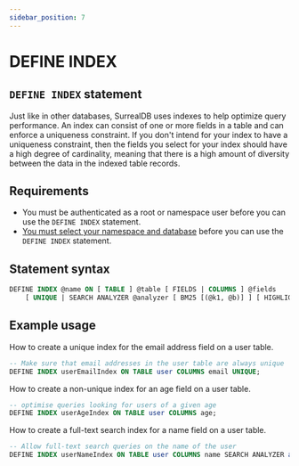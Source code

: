 ```yaml
---
sidebar_position: 7
---
```


# DEFINE INDEX

## `DEFINE INDEX` statement
Just like in other databases, SurrealDB uses indexes to help optimize query performance. An index can consist of one or more fields in a table and can enforce a uniqueness constraint. If you don't intend for your index to have a uniqueness constraint, then the fields you select for your index should have a high degree of cardinality, meaning that there is a high amount of diversity between the data in the indexed table records.

## Requirements
- You must be authenticated as a root or namespace user before you can use the `DEFINE INDEX` statement.
- [You must select your namespace and database](docs/surrealQl/statements/use) before you can use the `DEFINE INDEX` statement.

## Statement syntax

```sql title="SurrealQL Syntax"
DEFINE INDEX @name ON [ TABLE ] @table [ FIELDS | COLUMNS ] @fields
	[ UNIQUE | SEARCH ANALYZER @analyzer [ BM25 [(@k1, @b)] ] [ HIGHLIGHTS ] ]
```

## Example usage
How to create a unique index for the email address field on a user table.

```sql
-- Make sure that email addresses in the user table are always unique
DEFINE INDEX userEmailIndex ON TABLE user COLUMNS email UNIQUE;
```
How to create a non-unique index for an age field on a user table.

```sql
-- optimise queries looking for users of a given age
DEFINE INDEX userAgeIndex ON TABLE user COLUMNS age;
```
How to create a full-text search index for a name field on a user table.

```sql
-- Allow full-text search queries on the name of the user
DEFINE INDEX userNameIndex ON TABLE user COLUMNS name SEARCH ANALYZER ascii BM25 HIGHLIGHTS;
```